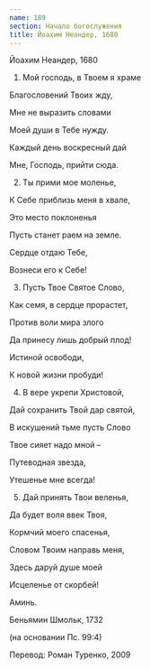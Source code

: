 ```yaml
---
name: 189
section: Начало богослужения
title: Йоахим Неандер, 1680
---
```

Йоахим Неандер, 1680


1. Мой господь, в Твоем я храме

Благословений Твоих жду,

Мне не выразить словами

Моей души в Тебе нужду.

Каждый день воскресный дай

Мне, Господь, прийти сюда.


2. Ты прими мое моленье,

К Себе приблизь меня в хвале,

Это место поклоненья

Пусть станет раем на земле.

Сердце отдаю Тебе,

Вознеси его к Себе!


3. Пусть Твое Святое Слово,

Как семя, в сердце прорастет,

Против воли мира злого

Да принесу лишь добрый плод!

Истиной освободи,

К новой жизни пробуди!


4. В вере укрепи Христовой,

Дай сохранить Твой дар святой,

В искушений тьме пусть Слово

Твое сияет надо мной –

Путеводная звезда,

Утешенье мне всегда!


5. Дай принять Твои веленья,

Да будет воля ввек Твоя,

Кормчий моего спасенья,

Словом Твоим направь меня,

Здесь даруй душе моей

Исцеленье от скорбей!


Аминь.


Беньямин Шмольк, 1732

(на основании Пс. 99:4)

Перевод: Роман Туренко, 2009